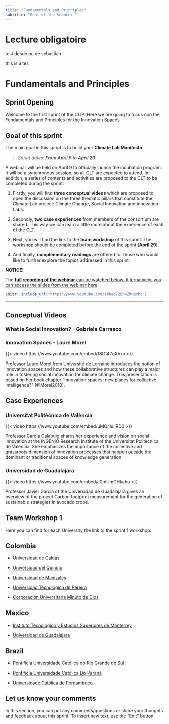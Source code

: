 ```yaml
---
title: "Fundamentals and Principles"
subtitle: "Goal of the séance: "
---
```


# Lecture obligatoire

test desde pc de sebastian

this is a tes

# Fundamentals and Principles {#intro}

## Sprint Opening

Welcome to the first sprint of the CLIP. Here we are going to focus con the Fundamentals and Principles for the Innovation Spaces

::: callout-note
## Goal of this sprint

The main goal in this sprint is to build your **Climate Lab Manifesto**

> *Sprint dates: **From April 9 to April 29***
:::

A webinar will be held on April 9 to officially launch the incubation program. It will be a synchronous session, so all CLT are expected to attend. In addition, a series of contents and activities are proposed to the CLT to be completed during the sprint:

1.  Firstly, you will find **three conceptual videos** which are proposed to open the discussion on the three thematic pillars that constitute the Climate Lab project: Climate Change, Social Innovation and Innovation Labs.

2.  Secondly, **two case experiences** from members of the consortium are shared. This way we can learn a little more about the experience of each of the CLT.

3.  Next, you will find the link to the **team workshop** of this sprint. The workshop should be completed before the end of the sprint (**April 29**).

4.  And finally, **complementary readings** are offered for those who would like to further explore the topics addressed in this sprint.

::: {.infobox .tip data-latex="{.assignment}"}
**NOTICE!**

The [**full recording of the webinar** can be watched below. Alternatively, you can access the slides from the webinar here](https://drive.google.com/file/d/1d9LqoS8m5x47GpLhOdGzTJdwOGSDnFwj/view?usp=sharing).
:::

```r
knitr::include_url("https://www.youtube.com/embed/2Bh4ZhNqxhc")
```

------------------------------------------------------------------------

## Conceptual Videos

### What is Social Innovation? - Gabriela Carrasco

### Innovation Spaces - Laure Morel

{{< video https://www.youtube.com/embed/18fC47uXhxo >}}

Professor Laure Morel from Université de Lorraine introduces the notion of innovation spaces and how these collaborative structures can play a major role in fostering social innovation for climate change. This presentation is based on her book chapter "Innovation spaces: new places for collective intelligence?" [@Morel2018].

## Case Experiences

### Universitat Politècnica de València

{{< video https://www.youtube.com/embed/uMQr1uIiRD0 >}}

Professor Carola Calabuig shares her experience and vision on social innovation at the INGENIO Research Institute of the Universitat Politècnica de València. She emphasizes the importance of the collective and grassroots dimension of innovation processes that happen outside the dominant or traditional spaces of knowledge generation.

### Universidad de Guadalajara

{{< video https://www.youtube.com/embed/J0mUmCHkabo >}}

Professor Javier Garcia of the Universidad de Guadalajara gives an overview of the project Carbon footprint measurement for the generation of sustainable strategies in avocado crops.

## Team Workshop 1

Here you can find for each University the link to the sprint 1 workshop:

## Colombia {.unnumbered}

-   [Universidad de Caldas](https://app.mural.co/t/climatelabs8815/m/climatelabs8815/1616675648741/c2ce6b3dfa94dc38dbd1d84b626eb431b384b0ce)

-   [Universidad del Quindio](https://app.mural.co/t/climatelabs8815/m/climatelabs8815/1616675741457/f922ea23c9660f9a14ac1c91ff7e89b7d0b3d080)

-   [Universidad de Manizales](https://app.mural.co/t/climatelabs8815/m/climatelabs8815/1616675702123/dc11760127e13af1e59a5575681bda5cfe633597)

-   [Universidad Tecnológica de Pereira](https://app.mural.co/t/climatelabs8815/m/climatelabs8815/1616675755540/5bc719c6f778fd04d56cea49018abe9625f58f33)

-   [Corporacion Universitaria Minuto de Dios](https://app.mural.co/t/climatelabs8815/m/climatelabs8815/1616675729753/e52a7d6a35ef34d45facc76dd1954c84b6bb1899)

## Mexico {.unnumbered}

-   [Instituto Tecnológico y Estudios Superiores de Monterrey](https://app.mural.co/t/climatelabs8815/m/climatelabs8815/1616675559523/b7b4daa571c961a087610e1ee45d23656f4478e1)

-   [Universidad de Guadalajara](https://app.mural.co/t/climatelabs8815/m/climatelabs8815/1616675685168/778690af833bddde7f5defb515d485d9661f73ad)

## Brazil {.unnumbered}

-   [Pontifícia Universidade Católica do Rio Grande do Sul](https://app.mural.co/t/climatelabs8815/m/climatelabs8815/1616675651832/fd916ddfef68c5a40ea5bb79c4f0180341392bb8)

-   [Pontifícia Universidade Católica Do Paraná](https://app.mural.co/t/climatelabs8815/m/climatelabs8815/1616675588772/acac787fc9e21dc3995a307aff1cc2572f1422de)

-   [Universidade Católica de Pernambuco](https://app.mural.co/t/climatelabs8815/m/climatelabs8815/1616675715846/7d87fc7bf493a5877d434f08c408d16de43a94f7)

## Let us know your comments

In this section, you can put any comments/questions or share your thoughts and feedback about this sprint. To insert new text, use the "Edit" button.
